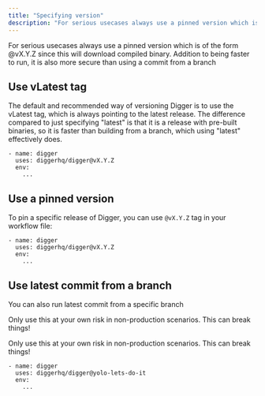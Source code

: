 ```yaml
---
title: "Specifying version"
description: "For serious usecases always use a pinned version which is of the form @vX.Y.Z since this will download compiled binary. Addition to being faster to run, it is also more secure than using a commit from a branch"
---
```


<Warning>
  For serious usecases always use a pinned version which is of the form @vX.Y.Z
  since this will download compiled binary. Addition to being faster to run, it
  is also more secure than using a commit from a branch
</Warning>

## Use vLatest tag

The default and recommended way of versioning Digger is to use the vLatest tag, which is always pointing to the latest release. The difference compared to just specifying "latest" is that it is a release with pre-built binaries, so it is faster than building from a branch, which using "latest" effectively does.

```
- name: digger
  uses: diggerhq/digger@vX.Y.Z
  env:
    ...
```

## Use a pinned version

To pin a specific release of Digger, you can use `@vX.Y.Z` tag in your workflow file:

```
- name: digger
  uses: diggerhq/digger@vX.Y.Z
  env:
    ...
```

## Use latest commit from a branch

You can also run latest commit from a specific branch

Only use this at your own risk in non-production scenarios. This can break things!

<Warning>
  Only use this at your own risk in non-production scenarios. This can break
  things!
</Warning>

```
- name: digger
  uses: diggerhq/digger@yolo-lets-do-it
  env:
    ...
```
